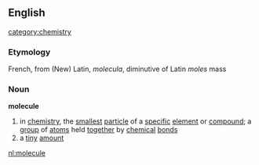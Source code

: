 ==English==   [[category:chemistry]]
===Etymology===
French, from (New) Latin, ''molecula'', diminutive of Latin ''moles'' mass
===Noun===
'''molecule'''
# in [[chemistry]], the [[smallest]] [[particle]] of a [[specific]] [[element]] or [[compound]]; a [[group]] of [[atom]]s held [[together]] by [[chemical]] [[bond]]s
# a [[tiny]] [[amount]]

[[nl:molecule]]